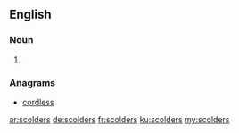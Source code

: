 ==English==

===Noun===
{{head|en}}

# {{plural of|scolder}}

===Anagrams===
* [[cordless#English|cordless]]

[[ar:scolders]]
[[de:scolders]]
[[fr:scolders]]
[[ku:scolders]]
[[my:scolders]]